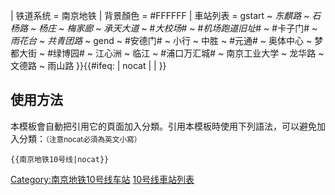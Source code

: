 {{鐵道路線| lua=1
| 模板名稱 = 南京地铁10号线
| 名稱 = [[File:NJM Line 10 icon.svg|22px]] [[南京地铁]][[南京地铁10号线|10号线]]
| 代表色 =  {{南京地铁线路色|10}}
| Logo = {{#ifeq: {{NAMESPACE}} | {{NS:0}} | [[File:Nanjing metro logo.svg|27px]]}}
| 铁道系统 = 南京地铁
| 背景顏色 = #FFFFFF
| 車站列表 = gstart ~ ''东麒路'' ~ ''石杨路'' ~ ''杨庄'' ~ ''梅家廊'' ~ ''承天大道'' ~ #''大校场''#{{南京地铁路线标志|5|blink}} ~ #''机场跑道旧址''#{{南京地铁路线标志|6|blink}} ~ #卡子门#{{南京地铁线路名|3|blink}} ~ ''雨花台'' ~ ''共青团路'' ~ gend ~ #安德门#{{南京地铁线路名|1|blink}} ~ 小行 ~ 中胜 ~ #元通#{{南京地铁线路名|2|blink}} ~ 奥体中心 ~ 梦都大街 ~ #绿博园#{{南京地铁线路名|9|blink}} ~ 江心洲 ~ 临江 ~ #浦口万汇城#{{南京地铁线路名|11|blink}} ~ 南京工业大学 ~ 龙华路 ~ 文德路 ~ 雨山路
}}<includeonly>{{#ifeq: {{{1}}} | nocat | <!--空--> | [[Category:南京地铁10号线车站]] }}</includeonly><noinclude>

==使用方法==
本模板會自動把引用它的頁面加入分類。引用本模板時使用下列語法，可以避免加入分類：<small>（注意nocat必須為英文小寫）</small>
 <nowiki>{{</nowiki>南京地铁10号线<nowiki>|nocat}}</nowiki>

[[Category:南京地铁模板|10号线車站列表]]
</noinclude>